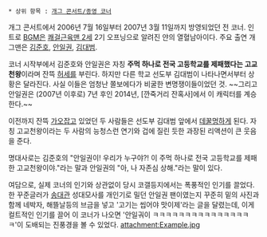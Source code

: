 * 상위 항목 : [[개그 콘서트/종영 코너]]

{{{#!html
<iframe width="480" height="360" src="//www.youtube.com/embed/9SxiugcZZHk" frameborder="0" allowfullscreen></iframe>
}}}

개그 콘서트에서 2006년 7월 16일부터 2007년 3월 11일까지 방영되었던 전 코너. 인트로 [[BGM#s-2|BGM]]은 [[쾌걸근육맨 2세]] 2기 오프닝으로 알려진 얀의 열혈남아이다. 주요 출연 개그맨은 [[김준호(개그맨)|김준호]], [[안일권]], [[김대범]].

코너 시작부에서 김준호와 안일권은 자칭 '''주먹 하나로 전국 고등학교를 제패했다는 고교천왕'''이라며 잔뜩 [[허세]]를 부린다. 하지만 다른 학교 선도부 김대범이 나타나면서부터 상황은 달라진다. 사실 이들은 엄청난 쫄보에다가 비굴한 변명쟁이들이었던 것. ~~그리고 안일권은 (2007년 이후로) 7년 후인 2014년, [깐죽거리 잔혹사]에서 이 캐릭터를 계승한다.~~

이전까지 잔뜩 [[가오#s-1|가오]]잡고 있었던 두 사람들은 선도부 김대범 앞에서 [[데꿀멍]]하게 된다. 자칭 고교천왕이라는 두 사람의 능청스런 연기와 겁에 질린 듯한 과장된 리액션이 큰 웃음을 준다.

명대사로는 김준호의 "안일권이! 우리가 누구야?! 이 주먹 하나로 전국 고등학교를 제패한 고교천왕이야."라는 말과 안일권의 "아, 나 자존심 상해."라는 말이 있다.

여담으로, 실제 코너의 인기와 상관없이 당시 코갤등지에서는 폭풍적인 인기를 끌었다. 한 꾸준글러가 [[송대관]] 성대모사를 개인기로 밀던 안일권 팬이였는지 꾸준히 밑의 사진과 함께 네박자, 해뜰날등의 브금을 넣고 '고기는 씹어야 맛이제'라는 글을 달렸는데, 이게 컬트적인 인기를 끌어 이 코너가 나오면 '안일궈이 ㅋㅋㅋㅋㅋㅋㅋㅋㅋㅋㅋㅋㅋㅋㅋㅋ'이 도배되는 진풍경을 볼 수 있었다. attachment:Example.jpg
